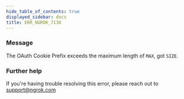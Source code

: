 ```yaml
---
hide_table_of_contents: true
displayed_sidebar: docs
title: ERR_NGROK_7136
---
```


### Message

The OAuth Cookie Prefix exceeds the maximum length of `MAX`, got `SIZE`.

### Further help

If you're having trouble resolving this error, please reach out to [support@ngrok.com](mailto:support@ngrok.com?subject=Help%20with%20ERR_NGROK_7136)
